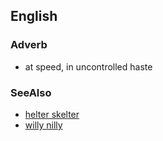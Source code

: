 ==English==
===Adverb===
*at speed, in uncontrolled haste

===SeeAlso===
*[[helter skelter]]
*[[willy nilly]]